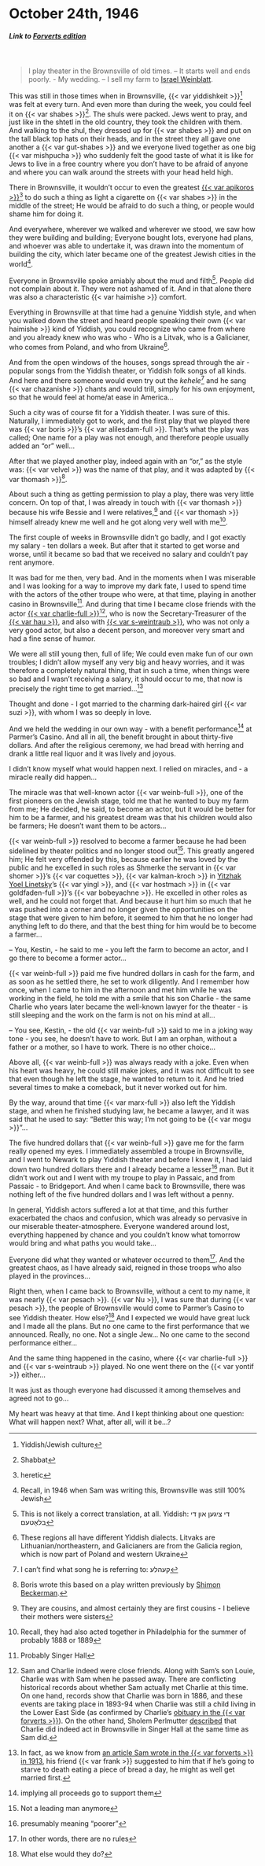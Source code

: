 # October 24th, 1946

##### _Link to [Forverts edition](https://www.nli.org.il/en/newspapers/frw/1946/10/24/01/)_ {.unnumbered}

<br>

> I play theater in the Brownsville of old times. -- It starts well and ends poorly. - My wedding. -- I sell my farm to [Israel Weinblatt](https://www.museumoffamilyhistory.com/yt/lex/W/weinblatt-israel.htm).

This was still in those times when in Brownsville, {{< var yiddishkeit >}}^[Yiddish/Jewish culture] was felt at every turn. And even more than during the week, you could feel it on {{< var shabes >}}^[Shabbat]. The shuls were packed. Jews went to pray, and just like in the shtetl in the old country, they took the children with them. And walking to the shul, they dressed up for {{< var shabes >}} and put on the tall black top hats on their heads, and in the street they all gave one another a {{< var gut-shabes >}} and we everyone lived together as one big {{< var mishpucha >}} who suddenly felt the good taste of what it is like for Jews to live in a free country where you don't have to be afraid of anyone and where you can walk around the streets with your head held high. 

There in Brownsville, it wouldn't occur to even the greatest [{{< var apikoros >}}](https://en.wikipedia.org/wiki/Epikoros)^[heretic] to do such a thing as light a cigarette on {{< var shabes >}} in the middle of the street; He would be afraid to do such a thing, or people would shame him for doing it.

And everywhere, wherever we walked and wherever we stood, we saw how they were building and building; Everyone bought lots, everyone had plans, and whoever was able to undertake it, was drawn into the momentum of building the city, which later became one of the greatest Jewish cities in the world^[Recall, in 1946 when Sam was writing this, Brownsville was still 100% Jewish]. 

Everyone in Brownsville spoke amiably about the mud and filth^[This is not likely a correct translation, at all. Yiddish: די ציגען און די בלאָטעם]. People did not complain about it. They were not ashamed of it. And in that alone there was also a characteristic {{< var haimishe >}} comfort.

Everything in Brownsville at that time had a genuine Yiddish style, and when you walked down the street and heard people speaking their own {{< var haimishe >}} kind of Yiddish, you could recognize who came from where and you already knew who was who - Who is a Litvak, who is a Galicianer, who comes from Poland, and who from Ukraine^[These regions all have different Yiddish dialects. Litvaks are Lithuanian/northeastern, and Galicianers are from the Galicia region, which is now part of Poland and western Ukraine]. 

And from the open windows of the houses, songs spread through the air - popular songs from the Yiddish theater, or Yiddish folk songs of all kinds. And here and there someone would even try out the _kehele_^[I can't find what song he is referring to: קעהלע] and he sang {{< var chazanishe >}} chants and would trill, simply for his own enjoyment, so that he would feel at home/at ease in America...

Such a city was of course fit for a Yiddish theater. I was sure of this. Naturally, I immediately got to work, and the first play that we played there was {{< var boris >}}'s {{< var alilesdam-full >}}.  That's what the play was called; One name for a play was not enough, and therefore people usually added an "or" well... 

After that we played another play, indeed again with an "or," as the style was: {{< var velvel >}} was the name of that play, and it was adapted by {{< var thomash >}}^[Boris wrote this based on a play written previously by [Shimon Beckerman](https://www.museumoffamilyhistory.com/yt/lex/B/bekerman-simeon.htm).].

About such a thing as getting permission to play a play, there was very little concern. On top of that, I was already in touch with {{< var thomash >}} because his wife Bessie and I were relatives,^[They are cousins, and almost certainly they are first cousins - I believe their mothers were sisters] and {{< var thomash >}} himself already knew me well and he got along very well with me^[Recall, they had also acted together in Philadelphia for the summer of probably 1888 or 1889].

The first couple of weeks in Brownsville didn't go badly, and I got exactly my salary - ten dollars a week. But after that it started to get worse and worse, until it became so bad that we received no salary and couldn't pay rent anymore. 

It was bad for me then, very bad. And in the moments when I was miserable and I was looking for a way to improve my dark fate, I used to spend time with the actors of the other troupe who were, at that time, playing in another casino in Brownsville^[Probably Singer Hall]. And during that time I became close friends with the actor [{{< var charlie-full >}}](https://www.museumoffamilyhistory.com/yt/lex/C/cohan-charlie.htm)^[Sam and Charlie indeed were close friends. Along with Sam's son Louie, Charlie was with Sam when he passed away. There are conflicting historical records about whether Sam actually met Charlie at this time. On one hand, records show that Charlie was born in 1886, and these events are taking place in 1893-94 when Charlie was still a child living in the Lower East Side (as confirmed by Charlie's [obituary in the {{< var forverts >}}](https://www.nli.org.il/en/newspapers/frw/1973/09/25/01/article/49/)). On the other hand, Sholem Perlmutter [described](https://archive.org/details/nybc209311/page/n286/mode/1up) that Charlie did indeed act in Brownsville in Singer Hall at the same time as Sam did.], who is now the Secretary-Treasurer of the [{{< var hau >}}](https://en.wikipedia.org/wiki/Hebrew_Actors%27_Union), and also with [{{< var s-weintraub >}}](https://www.museumoffamilyhistory.com/yt/lex/W/weintraub-sigmund.htm), who was not only a very good actor, but also a decent person, and moreover very smart and had a fine sense of humor.

We were all still young then, full of life; We could even make fun of our own troubles; I didn't allow myself any very big and heavy worries, and it was therefore a completely natural thing, that in such a time, when things were so bad and I wasn't receiving a salary, it should occur to me, that now is precisely the right time to get married...^[In fact, as we know from [an article Sam wrote in the {{< var forverts >}} in 1913](https://www.nli.org.il/en/newspapers/frw/1913/05/04/01/article/21), his friend {{< var frank >}} suggested to him that if he's going to starve to death eating a piece of bread a day, he might as well get married first.]

Thought and done - I got married to the charming dark-haired girl {{< var suzi >}}, with whom I was so deeply in love.

And we held the wedding in our own way - with a benefit performance^[implying all proceeds go to support them] at Parmer's Casino. And all in all, the benefit brought in about thirty-five dollars. And after the religious ceremony, we had bread with herring and drank a little real liquor and it was lively and joyous.

I didn't know myself what would happen next. I relied on miracles, and - a miracle really did happen...

The miracle was that well-known actor {{< var weinb-full >}}, one of the first pioneers on the Jewish stage, told me that he wanted to buy my farm from me; He decided, he said, to become an actor, but it would be better for him to be a farmer, and his greatest dream was that his children would also be farmers; He doesn't want them to be actors...

{{< var weinb-full >}} resolved to become a farmer because he had been sidelined by theater politics and no longer stood out^[Not a leading man anymore]. This greatly angered him; He felt very offended by this, because earlier he was loved by the public and he excelled in such roles as Shmerke the servant in {{< var shomer >}}'s {{< var coquettes >}}, {{< var kalman-kroch >}} in [Yitzhak Yoel Linetsky](https://en.wikipedia.org/wiki/Yitzkhok_Yoel_Linetzky)'s {{< var yingl >}}, and {{< var hostmach >}} in {{< var goldfaden-full >}}'s {{< var bobeyachne >}}. He excelled in other roles as well, and he could not forget that. And because it hurt him so much that he was pushed into a corner and no longer given the opportunities on the stage that were given to him before, it seemed to him that he no longer had anything left to do there, and that the best thing for him would be to become a farmer...

-- You, Kestin, - he said to me - you left the farm to become an actor, and I go there to become a former actor...

{{< var weinb-full >}} paid me five hundred dollars in cash for the farm, and as soon as he settled there, he set to work diligently. And I remember how once, when I came to him in the afternoon and met him while he was working in the field, he told me with a smile that his son Charlie - the same Charlie who years later became the well-known lawyer for the theater - is still sleeping and the work on the farm is not on his mind at all...

-- You see, Kestin, - the old {{< var weinb-full >}} said to me in a joking way tone - you see, he doesn't have to work. But I am an orphan, without a father or a mother, so I have to work. There is no other choice...

Above all, {{< var weinb-full >}} was always ready with a joke. Even when his heart was heavy, he could still make jokes, and it was not difficult to see that even though he left the stage, he wanted to return to it. And he tried several times to make a comeback, but it never worked out for him.

By the way, around that time {{< var marx-full >}} also left the Yiddish stage, and when he finished studying law, he became a lawyer, and it was said that he used to say: "Better this way; I'm not going to be {{< var mogu >}}"...

The five hundred dollars that {{< var weinb-full >}} gave me for the farm really opened my eyes. I immediately assembled a troupe in Brownsville, and I went to Newark to play Yiddish theater and before I knew it, I had laid down two hundred dollars there and I already became a lesser^[presumably meaning "poorer"] man. But it didn’t work out and I went with my troupe to play in Passaic, and from Passaic - to Bridgeport. And when I came back to Brownsville, there was nothing left of the five hundred dollars and I was left without a penny.

In general, Yiddish actors suffered a lot at that time, and this further exacerbated the chaos and confusion, which was already so pervasive in our miserable theater-atmosphere. Everyone wandered around lost, everything happened by chance and you couldn't know what tomorrow would bring and what paths you would take...

Everyone did what they wanted or whatever occurred to them^[In other words, there are no rules]. And the greatest chaos, as I have already said, reigned in those troops who also played in the provinces...

Right then, when I came back to Brownsville, without a cent to my name, it was nearly {{< var pesach >}}. {{< var Nu >}}, I was sure that during {{< var pesach >}}, the people of Brownsville would come to Parmer's Casino to see Yiddish theater. How else?^[What else would they do?] And I expected we would have great luck and I made all the plans. But no one came to the first performance that we announced. Really, no one. Not a single Jew... No one came to the second performance either...

And the same thing happened in the casino, where {{< var charlie-full >}} and {{< var s-weintraub >}} played. No one went there on the {{< var yontif >}} either...

It was just as though everyone had discussed it among themselves and agreed not to go...

My heart was heavy at that time. And I kept thinking about one question: What will happen next? What, after all, will it be...?







